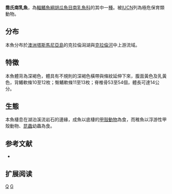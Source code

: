 {{Speciesbox 
| taxon = Galaxias johnstoni
| status = CR
| status_system = IUCN3.1
| authority = [[Scott|Scott]], 1936
| synonyms = 
}}

'''喬氏南乳魚'''，為[[輻鰭魚綱|輻鰭魚綱]][[胡瓜魚目|胡瓜魚目]][[南乳魚科|南乳魚科]]的其中一[[種|種]]。被[[IUCN|IUCN]]列為極危保育類動物。

==分布==
本魚分布於[[澳洲|澳洲]][[塔斯馬尼亞島|塔斯馬尼亞島]]的克拉倫潟湖與[[克拉倫河|克拉倫河]]中上游流域。

==特徵==
本魚體背為深褐色，體具有不規則的深褐色橫帶與條紋延伸下來，腹面黃色及乳黃色，背鰭軟條10至12枚；臀鰭軟條11至13枚；脊椎骨53至54個，體長可達14公分。

==生態==
本魚棲息在湖泊溪流岩石的邊緣，成魚以底棲的[[甲殼動物|甲殼動物]]為食，而稚魚以浮游性甲殼動物、[[昆蟲|昆蟲]]幼蟲為食。

==参考文献==
*{{FishBase_species|genus=Galaxias|species=johnstoni|year=2011|month=12}}

== 扩展阅读 ==
{{refbegin}}
{{wikispecies-inline|Galaxias johnstoni|喬氏南乳魚}}
{{refend}}
{{Taxonbar|from=Q305874}}

[[Category:南乳鱼属|Q]]
[[Category:1936年描述的鱼类|G]]